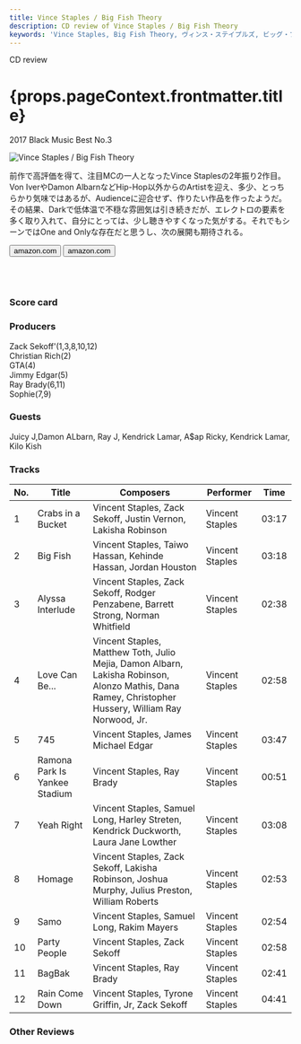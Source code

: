 ```yaml
---
title: Vince Staples / Big Fish Theory
description: CD review of Vince Staples / Big Fish Theory
keywords: 'Vince Staples, Big Fish Theory, ヴィンス・ステイプルズ, ビッグ・フィッシュ。セオリー'
---
```





<p className="largeP">CD review</p>
<h1 className="h1--no--margin">{props.pageContext.frontmatter.title}</h1>
<p className="largeP"><Link to="/best50/2017/">2017 Black Music Best No.3</Link></p>

<Row  className="image-card-group">
	<Column colMd={"3"} colLg={"4"} noGutterMdLeft="">
       <ImageCard>

![Vince Staples / Big Fish Theory](../../images/cd/vincestaples3L.jpg) 

</ImageCard>
	</Column>
	<Column colMd={"4"} colLg={"8"} noGutterMdLeft="">
	<p>
	前作で高評価を得て、注目MCの一人となったVince Staplesの2年振り2作目。Von IverやDamon AlbarnなどHip-Hop以外からのArtistを迎え、多少、とっちらかり気味ではあるが、Audienceに迎合せず、作りたい作品を作ったようだ。その結果、Darkで低体温で不穏な雰囲気は引き続きだが、エレクトロの要素を多く取り入れて、自分にとっては、少し聴きやすくなった気がする。それでもシーンではOne and Onlyな存在だと思うし、次の展開も期待される。
	</p>
	<div>
	  <Button className="button-right-mergin"  href="https://amzn.to/3j4p06Q" kind="primary" size="small" renderIcon={ArrowUpRight24}>
      amazon.com
    </Button>
	  <Button className="button-right-mergin"  href="https://amzn.to/2ZstbBH" kind="secondary" size="small" renderIcon={ArrowUpRight24}>
      amazon.com
    </Button>
	</div>
	<a href="https://geo.music.apple.com/jp/album/big-fish-theory/1440887126?mt=1&app=music&ls=1&at=11lcug" style="display:inline-block;overflow:hidden;background:url(https://linkmaker.itunes.apple.com/ja-jp/lockup.svg?releaseDate=2017-06-23T00:00:00Z&kind=album&bubble=apple_music&style=mono-black) no-repeat;width:180px;height:45px;"></a>
	<a href="https://geo.music.apple.com/jp/album/big-fish-theory/1440887126?app=itunes&at=11lcug" style="display:inline-block;overflow:hidden;background:url(https://linkmaker.itunes.apple.com/ja-jp/badge-lrg.svg?releaseDate=2017-06-23T00:00:00Z&kind=album&bubble=itunes_music) no-repeat;width:140px;height:45px;"></a>
	</Column>
</Row>
<Row >
	<Column colMd={"4"} colLg={"4"} noGutterMdLeft="">
		<div>
    	<h3>Score card</h3>
			<SliderJS1 value="1" />
    	<SliderJS2 value="1" />
			<SliderJS3 value="2" />
    	<SliderJS4 value="8" />
		</div>
	</Column>
	<Column colMd={"8"} colLg={"8"} noGutterMdLeft="">
<div>
<h3>Producers</h3>
<p>
Zack Sekoff'(1,3,8,10,12)
<br/>Christian Rich(2)
<br/>GTA(4)
<br/>Jimmy Edgar(5)
<br/>Ray Brady(6,11)
<br/>Sophie(7,9)
</p>
<h3>Guests</h3>
<p>
Juicy J,Damon ALbarn, Ray J, Kendrick Lamar, A$ap Ricky, Kendrick Lamar, Kilo Kish
</p>
</div>
</Column>
</Row>

<h3>Tracks</h3>

| No. |	 Title                        |	 Composers                                                                                                                                           |	 Performer     | Time  |
| --- |	----------------------------- | ---------------------------------------------------------------------------------------------------------------------------------------------------- | --------------- | ----- |
| 1	  |	Crabs in a Bucket             | Vincent Staples, Zack Sekoff, Justin Vernon, Lakisha Robinson                                                                                        | Vincent Staples | 03:17 |
| 2	  |	Big Fish                      | Vincent Staples, Taiwo Hassan, Kehinde Hassan, Jordan Houston                                                                                        | Vincent Staples | 03:18 |
| 3	  |	Alyssa Interlude              | Vincent Staples, Zack Sekoff, Rodger Penzabene, Barrett Strong, Norman Whitfield                                                                     | Vincent Staples | 02:38 |
| 4	  |	Love Can Be...                | Vincent Staples, Matthew Toth, Julio Mejia, Damon Albarn, Lakisha Robinson, Alonzo Mathis, Dana Ramey, Christopher Hussery, William Ray Norwood, Jr. | Vincent Staples | 02:58 |
| 5	  |	745                           | Vincent Staples, James Michael Edgar                                                                                                                 | Vincent Staples | 03:47 |
| 6	  |	Ramona Park Is Yankee Stadium | Vincent Staples, Ray Brady                                                                                                                           | Vincent Staples | 00:51 |
| 7	  |	Yeah Right                    | Vincent Staples, Samuel Long, Harley Streten, Kendrick Duckworth, Laura Jane Lowther                                                                 | Vincent Staples | 03:08 |
| 8	  |	Homage                        | Vincent Staples, Zack Sekoff, Lakisha Robinson, Joshua Murphy, Julius Preston, William Roberts                                                       | Vincent Staples | 02:53 |
| 9	  |	Samo                          | Vincent Staples, Samuel Long, Rakim Mayers                                                                                                           | Vincent Staples | 02:54 |
| 10  |	Party People                  | Vincent Staples, Zack Sekoff                                                                                                                         | Vincent Staples | 02:58 |
| 11  |	BagBak                        | Vincent Staples, Ray Brady                                                                                                                           | Vincent Staples | 02:41 |
| 12  |	Rain Come Down                | Vincent Staples, Tyrone Griffin, Jr, Zack Sekoff                                                                                                     | Vincent Staples | 04:41 |

<h3>Other Reviews</h3>

<Row>
<Column colMd={3} colLg={3} noGutterMdLeft>
<Review1 />
</Column>
</Row>
